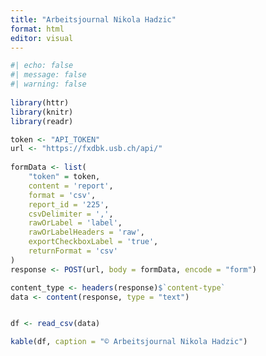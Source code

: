 ```yaml
---
title: "Arbeitsjournal Nikola Hadzic"
format: html
editor: visual
---
```


```r
#| echo: false
#| message: false
#| warning: false
 
library(httr)
library(knitr)
library(readr)

token <- "API_TOKEN"
url <- "https://fxdbk.usb.ch/api/"
 
formData <- list(
    "token" = token,
    content = 'report',
    format = 'csv',
    report_id = '225',
    csvDelimiter = ',',
    rawOrLabel = 'label',
    rawOrLabelHeaders = 'raw',
    exportCheckboxLabel = 'true',
    returnFormat = 'csv'
)
response <- POST(url, body = formData, encode = "form")

content_type <- headers(response)$`content-type`
data <- content(response, type = "text")


df <- read_csv(data)

kable(df, caption = "© Arbeitsjournal Nikola Hadzic")
```

 
